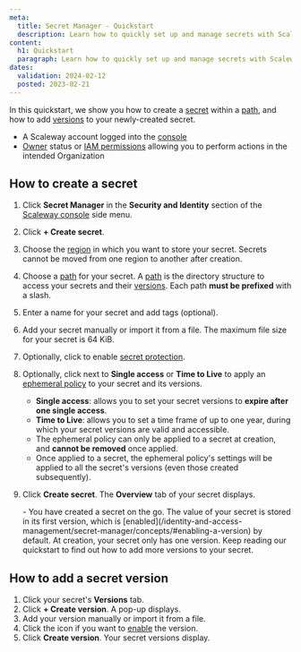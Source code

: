 ```yaml
---
meta:
  title: Secret Manager - Quickstart
  description: Learn how to quickly set up and manage secrets with Scaleway's Secret Manager. Follow our step-by-step guide to create secrets, define paths, and add versions effortlessly.
content:
  h1: Quickstart
  paragraph: Learn how to quickly set up and manage secrets with Scaleway's Secret Manager. Follow our step-by-step guide to create secrets, define paths, and add versions effortlessly.
dates:
  validation: 2024-02-12
  posted: 2023-02-21
---
```


In this quickstart, we show you how to create a [secret](/identity-and-access-management/secret-manager/concepts/#secret) within a [path](/identity-and-access-management/secret-manager/concepts/#path), and how to add [versions](/identity-and-access-management/secret-manager/concepts/#version) to your newly-created secret.

<Macro id="requirements" />

- A Scaleway account logged into the [console](https://console.scaleway.com)
- [Owner](/identity-and-access-management/iam/concepts/#owner) status or [IAM permissions](/identity-and-access-management/iam/concepts/#permission) allowing you to perform actions in the intended Organization

## How to create a secret

1. Click **Secret Manager** in the **Security and Identity** section of the [Scaleway console](https://console.scaleway.com/) side menu.
2. Click **+ Create secret**.
3. Choose the [region](/identity-and-access-management/secret-manager/concepts/#region) in which you want to store your secret.
    <Message type="important">
     Secrets cannot be moved from one region to another after creation.
    </Message>
4. Choose a [path](/identity-and-access-management/secret-manager/concepts/#path) for your secret.
    <Message type="important">
      A [path](/identity-and-access-management/secret-manager/concepts/#path) is the directory structure to access your secrets and their [versions](/identity-and-access-management/secret-manager/concepts/#version). Each path **must be prefixed** with a slash.
    </Message>
5. Enter a name for your secret and add tags (optional).
6. Add your secret manually or import it from a file.
    <Message type="note">
     The maximum file size for your secret is 64 KiB.
    </Message>
7. Optionally, click <Icon name="toggle" /> to enable [secret protection](/identity-and-access-management/secret-manager/concepts/#secret-protection).
8. Optionally, click <Icon name="toggle" /> next to **Single access** or **Time to Live** to apply an [ephemeral policy](/identity-and-access-management/secret-manager/concepts/#ephemeral-policy) to your secret and its versions.
    <Message type="important">
     - **Single access**: allows you to set your secret versions to **expire after one single access**.
     - **Time to Live**: allows you to set a time frame of up to one year, during which your secret versions are valid and accessible.
     - The ephemeral policy can only be applied to a secret at creation, and **cannot be removed** once applied.
     - Once applied to a secret, the ephemeral policy's settings will be applied to all the secret's versions (even those created subsequently).
    </Message>
9. Click **Create secret**. The **Overview** tab of your secret displays.

    <Message type="note">
      - You have created a secret on the go. The value of your secret is stored in its first version, which is [enabled](/identity-and-access-management/secret-manager/concepts/#enabling-a-version) by default. At creation, your secret only has one version. Keep reading our quickstart to find out how to add more versions to your secret.
    </Message>


## How to add a secret version

1. Click your secret's **Versions** tab.
2. Click **+ Create version**. A pop-up displays.
3. Add your version manually or import it from a file.
4. Click the <Icon name="toggle" /> icon if you want to [enable](/identity-and-access-management/secret-manager/concepts/#enabling-a-version) the version.
5. Click **Create version**. Your secret versions display.